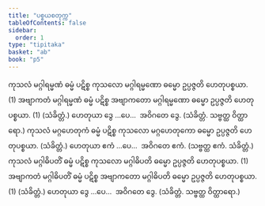 ```yaml
---
title: "ပစ္စယစတုက္က"
tableOfContents: false
sidebar:
  order: 1
type: "tipitaka"
basket: "ab"
book: "p5"
---
```



<DynamicBreadcrumb />

<Division number="67" book="p5" e="ch" v="39" p="18">

<Paragraph number="224" book="p5">
ကုသလံ မဂ္ဂါရမ္မဏံ ဓမ္မံ ပဋိစ္စ ကုသလော မဂ္ဂါရမ္မဏော ဓမ္မော ဥပ္ပဇ္ဇတိ ဟေတုပစ္စယာ. (1)
</Paragraph>

<Paragraph number="225" book="p5">
အဗျာကတံ မဂ္ဂါရမ္မဏံ ဓမ္မံ ပဋိစ္စ အဗျာကတော မဂ္ဂါရမ္မဏော ဓမ္မော ဥပ္ပဇ္ဇတိ ဟေတုပစ္စယာ. (1) (သံခိတ္တံ.)
</Paragraph>

<Paragraph number="226" book="p5">
ဟေတုယာ ဒွေ …ပေ…  အဝိဂတေ ဒွေ. (သံခိတ္တံ. သဗ္ဗတ္ထ ဝိတ္ထာရော.)
</Paragraph>

</Division>
<Division number="68" book="p5" e="ch" v="39" p="19">

<Paragraph number="227" book="p5">
ကုသလံ မဂ္ဂဟေတုကံ ဓမ္မံ ပဋိစ္စ ကုသလော မဂ္ဂဟေတုကော ဓမ္မော ဥပ္ပဇ္ဇတိ ဟေတုပစ္စယာ. (သံခိတ္တံ.)
</Paragraph>

<Paragraph number="228" book="p5">
ဟေတုယာ ဧကံ …ပေ…  အဝိဂတေ ဧကံ. (သဗ္ဗတ္ထ ဧကံ. သံခိတ္တံ.)
</Paragraph>

</Division>
<Division number="69" book="p5" e="ch" v="39" p="19">

<Paragraph number="229" book="p5">
ကုသလံ မဂ္ဂါဓိပတိံ ဓမ္မံ ပဋိစ္စ ကုသလော မဂ္ဂါဓိပတိ ဓမ္မော ဥပ္ပဇ္ဇတိ ဟေတုပစ္စယာ. (1)
</Paragraph>

<Paragraph number="230" book="p5">
အဗျာကတံ မဂ္ဂါဓိပတိံ ဓမ္မံ ပဋိစ္စ အဗျာကတော မဂ္ဂါဓိပတိ ဓမ္မော ဥပ္ပဇ္ဇတိ ဟေတုပစ္စယာ. (1) (သံခိတ္တံ.)
</Paragraph>

<Paragraph number="231" book="p5">
ဟေတုယာ ဒွေ …ပေ…  အဝိဂတေ ဒွေ. (သံခိတ္တံ. သဗ္ဗတ္ထ ဝိတ္ထာရော.)
</Paragraph>
</Division>